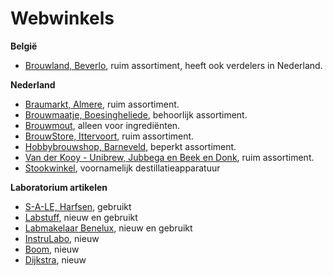 # Webwinkels {#app-webwinkels}

**België**

-  [Brouwland, Beverlo](https://www.brouwland.com/nl){target="_blank"}, ruim assortiment, heeft ook verdelers in Nederland.

**Nederland**

-  [Braumarkt, Almere](https://www.braumarkt.com/){target="_blank"}, ruim assortiment.
-  [Brouwmaatje, Boesingheliede](https://www.brouwmaatje.nl){target="_blank"}, behoorlijk assortiment.
-  [Brouwmout](https://www.brouwmout.nl/){target="_blank"}, alleen voor ingrediënten.
-  [BrouwStore, Ittervoort](https://www.brouwstore.nl/), ruim assortiment.
-  [Hobbybrouwshop, Barneveld](http://www.hobbybrouwshop.nl/){target="_blank"}, beperkt assortiment.
-  [Van der Kooy - Unibrew, Jubbega en Beek en Donk](https://www.unibrew-nederland.nl){target="_blank"}, ruim assortiment.
-  [Stookwinkel](https://www.stookwinkel.nl/), voornamelijk destillatieapparatuur

**Laboratorium artikelen**

-  [S-A-LE, Harfsen](https://s-a-le.nl/nl/), gebruikt
-  [Labstuff](http://www.labstuff.nl/), nieuw en gebruikt
-  [Labmakelaar Benelux](https://www.labmakelaar.com/), nieuw en gebruikt
-  [InstruLabo](https://instrulabo.nl/), nieuw
-  [Boom](https://www.boomlab.nl/), nieuw
-  [Dijkstra](https://www.laboratorium-apparatuur.nl/), nieuw
